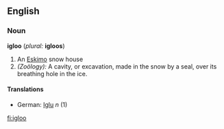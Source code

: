 ==English==
===Noun===
'''igloo''' (''plural:'' '''igloos''')
#An [[Eskimo]] snow house
#''(Zoölogy):'' A cavity, or excavation, made in the snow by a seal, over its breathing hole in the ice.
====Translations====
*German: [[Iglu]] ''n'' (1)
[[fi:igloo]]